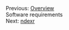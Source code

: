 <div class="pagination">
<div class="prev">Previous: [Overview](Overview.html)</div>
<div class="curr">Software requirements</div>
<div class="next">Next: [ndexr](Ndexr.html)</div>
</div>
